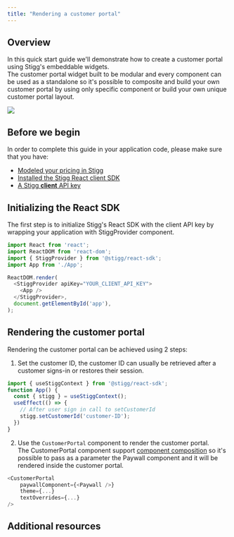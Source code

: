 ```yaml
---
title: "Rendering a customer portal"
---
```


## Overview

In this quick start guide we'll demonstrate how to create a customer portal using Stigg's embeddable widgets.  
The customer portal widget built to be modular and every component can be used as a standalone so it's possible to composite and build your own customer portal by using only specific component or build your own unique customer portal layout.

![](/images/76aa355-image.png)

  
## Before we begin

In order to complete this guide in your application code, please make sure that you have:

* [Modeled your pricing in Stigg](/modeling-your-pricing)
* [Installed the Stigg React client SDK](/react-sdk#installing-the-sdk)
* [A Stigg **client** API key](/javascript-sdk#retrieving-the-client-api-key)
  
## Initializing the React SDK

The first step is to initialize Stigg's React SDK with the client API key by wrapping your application with StiggProvider component.

```javascript React
import React from 'react';
import ReactDOM from 'react-dom';
import { StiggProvider } from '@stigg/react-sdk';
import App from './App';

ReactDOM.render(
  <StiggProvider apiKey="YOUR_CLIENT_API_KEY">
    <App />
  </StiggProvider>,
  document.getElementById('app'),
);
```

  
## Rendering the customer portal

Rendering the customer portal can be achieved using 2 steps:

1. Set the customer ID, the customer ID can usually be retrieved after a customer signs-in or restores their session.  

```typescript TypeScript  
import { useStiggContext } from '@stigg/react-sdk';  
function App() {  
  const { stigg } = useStiggContext();  
  useEffect(() => {  
    // After user sign in call to setCustomerId  
    stigg.setCustomerId('customer-ID');  
  })  
}  
```
2. Use the `CustomerPortal` component to render the customer portal.  
The CustomerPortal component support [component composition](https://reactjs.org/docs/composition-vs-inheritance.html) so it's possible to pass as a parameter the Paywall component and it will be rendered inside the customer portal.  
```javascript React TSX  
<CustomerPortal  
    paywallComponent={<Paywall />}  
    theme={...}  
    textOverrides={...}  
/>  
```

## Additional resources

<Card title="Stigg's frontend integration" href="/frontend-integration" icon="square-code"></Card>